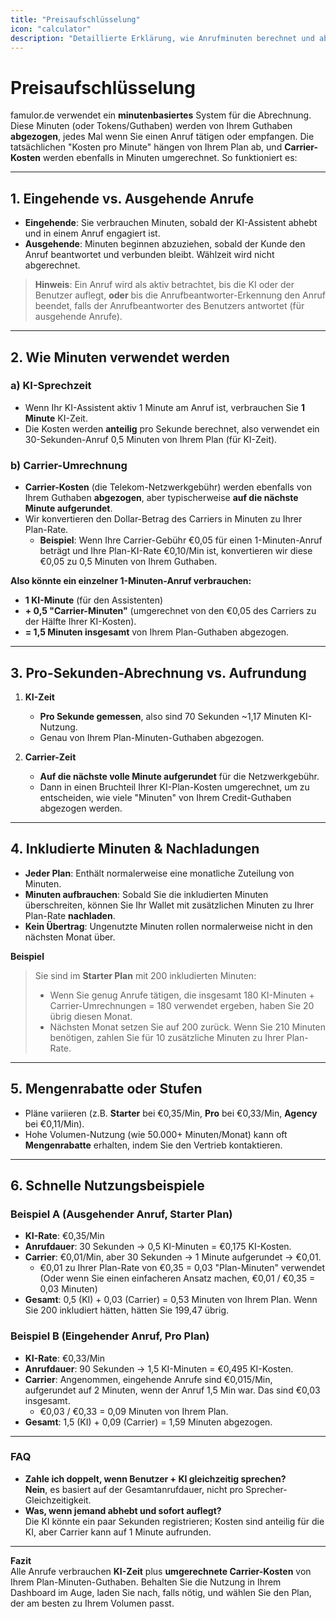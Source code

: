 ```yaml
---
title: "Preisaufschlüsselung"
icon: "calculator"
description: "Detaillierte Erklärung, wie Anrufminuten berechnet und abgerechnet werden"
---
```


# Preisaufschlüsselung

famulor.de verwendet ein **minutenbasiertes** System für die Abrechnung. Diese Minuten (oder Tokens/Guthaben) werden von Ihrem Guthaben **abgezogen**, jedes Mal wenn Sie einen Anruf tätigen oder empfangen. Die tatsächlichen "Kosten pro Minute" hängen von Ihrem Plan ab, und **Carrier-Kosten** werden ebenfalls in Minuten umgerechnet. So funktioniert es:

---

## 1. Eingehende vs. Ausgehende Anrufe

- **Eingehende**: Sie verbrauchen Minuten, sobald der KI-Assistent abhebt und in einem Anruf engagiert ist.
- **Ausgehende**: Minuten beginnen abzuziehen, sobald der Kunde den Anruf beantwortet und verbunden bleibt. Wählzeit wird nicht abgerechnet.

> **Hinweis**: Ein Anruf wird als aktiv betrachtet, bis die KI oder der Benutzer auflegt, **oder** bis die Anrufbeantworter-Erkennung den Anruf beendet, falls der Anrufbeantworter des Benutzers antwortet (für ausgehende Anrufe).

---

## 2. Wie Minuten verwendet werden

### a) KI-Sprechzeit

- Wenn Ihr KI-Assistent aktiv 1 Minute am Anruf ist, verbrauchen Sie **1 Minute** KI-Zeit.
- Die Kosten werden **anteilig** pro Sekunde berechnet, also verwendet ein 30-Sekunden-Anruf 0,5 Minuten von Ihrem Plan (für KI-Zeit).

### b) Carrier-Umrechnung

- **Carrier-Kosten** (die Telekom-Netzwerkgebühr) werden ebenfalls von Ihrem Guthaben **abgezogen**, aber typischerweise **auf die nächste Minute aufgerundet**.
- Wir konvertieren den Dollar-Betrag des Carriers in Minuten zu Ihrer Plan-Rate.
  - **Beispiel**: Wenn Ihre Carrier-Gebühr €0,05 für einen 1-Minuten-Anruf beträgt und Ihre Plan-KI-Rate €0,10/Min ist, konvertieren wir diese €0,05 zu 0,5 Minuten von Ihrem Guthaben.

**Also könnte ein einzelner 1-Minuten-Anruf verbrauchen:**

- **1 KI-Minute** (für den Assistenten)
- **+ 0,5 "Carrier-Minuten"** (umgerechnet von den €0,05 des Carriers zu der Hälfte Ihrer KI-Kosten).
- **= 1,5 Minuten insgesamt** von Ihrem Plan-Guthaben abgezogen.

---

## 3. Pro-Sekunden-Abrechnung vs. Aufrundung

1. **KI-Zeit**

   - **Pro Sekunde gemessen**, also sind 70 Sekunden ~1,17 Minuten KI-Nutzung.
   - Genau von Ihrem Plan-Minuten-Guthaben abgezogen.

2. **Carrier-Zeit**
   - **Auf die nächste volle Minute aufgerundet** für die Netzwerkgebühr.
   - Dann in einen Bruchteil Ihrer KI-Plan-Kosten umgerechnet, um zu entscheiden, wie viele "Minuten" von Ihrem Credit-Guthaben abgezogen werden.

---

## 4. Inkludierte Minuten & Nachladungen

- **Jeder Plan**: Enthält normalerweise eine monatliche Zuteilung von Minuten.
- **Minuten aufbrauchen**: Sobald Sie die inkludierten Minuten überschreiten, können Sie Ihr Wallet mit zusätzlichen Minuten zu Ihrer Plan-Rate **nachladen**.
- **Kein Übertrag**: Ungenutzte Minuten rollen normalerweise nicht in den nächsten Monat über.

**Beispiel**

> Sie sind im **Starter Plan** mit 200 inkludierten Minuten:
>
> - Wenn Sie genug Anrufe tätigen, die insgesamt 180 KI-Minuten + Carrier-Umrechnungen = 180 verwendet ergeben, haben Sie 20 übrig diesen Monat.
> - Nächsten Monat setzen Sie auf 200 zurück. Wenn Sie 210 Minuten benötigen, zahlen Sie für 10 zusätzliche Minuten zu Ihrer Plan-Rate.

---

## 5. Mengenrabatte oder Stufen

- Pläne variieren (z.B. **Starter** bei €0,35/Min, **Pro** bei €0,33/Min, **Agency** bei €0,11/Min).
- Hohe Volumen-Nutzung (wie 50.000+ Minuten/Monat) kann oft **Mengenrabatte** erhalten, indem Sie den Vertrieb kontaktieren.

---

## 6. Schnelle Nutzungsbeispiele

### Beispiel A (Ausgehender Anruf, Starter Plan)

- **KI-Rate**: €0,35/Min
- **Anrufdauer**: 30 Sekunden → 0,5 KI-Minuten = €0,175 KI-Kosten.
- **Carrier**: €0,01/Min, aber 30 Sekunden → 1 Minute aufgerundet → €0,01.
  - €0,01 zu Ihrer Plan-Rate von €0,35 = 0,03 "Plan-Minuten" verwendet (Oder wenn Sie einen einfacheren Ansatz machen, €0,01 / €0,35 = 0,03 Minuten)
- **Gesamt**: 0,5 (KI) + 0,03 (Carrier) = 0,53 Minuten von Ihrem Plan. Wenn Sie 200 inkludiert hätten, hätten Sie 199,47 übrig.

### Beispiel B (Eingehender Anruf, Pro Plan)

- **KI-Rate**: €0,33/Min
- **Anrufdauer**: 90 Sekunden → 1,5 KI-Minuten = €0,495 KI-Kosten.
- **Carrier**: Angenommen, eingehende Anrufe sind €0,015/Min, aufgerundet auf 2 Minuten, wenn der Anruf 1,5 Min war. Das sind €0,03 insgesamt.
  - €0,03 / €0,33 = 0,09 Minuten von Ihrem Plan.
- **Gesamt**: 1,5 (KI) + 0,09 (Carrier) = 1,59 Minuten abgezogen.

---

### FAQ

- **Zahle ich doppelt, wenn Benutzer + KI gleichzeitig sprechen?**  
  **Nein**, es basiert auf der Gesamtanrufdauer, nicht pro Sprecher-Gleichzeitigkeit.
- **Was, wenn jemand abhebt und sofort auflegt?**  
  Die KI könnte ein paar Sekunden registrieren; Kosten sind anteilig für die KI, aber Carrier kann auf 1 Minute aufrunden.

---

**Fazit**  
Alle Anrufe verbrauchen **KI-Zeit** plus **umgerechnete Carrier-Kosten** von Ihrem Plan-Minuten-Guthaben. Behalten Sie die Nutzung in Ihrem Dashboard im Auge, laden Sie nach, falls nötig, und wählen Sie den Plan, der am besten zu Ihrem Volumen passt. 